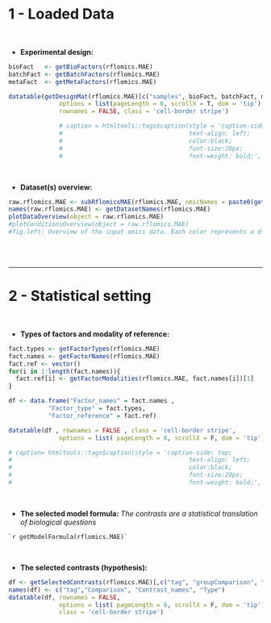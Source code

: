 
# 1 - Loaded Data

<br>

* **Experimental design:**

```r

bioFact   <- getBioFactors(rflomics.MAE)
batchFact <- getBatchFactors(rflomics.MAE)
metaFact  <- getMetaFactors(rflomics.MAE)

datatable(getDesignMat(rflomics.MAE)[c("samples", bioFact, batchFact, metaFact)], 
              options = list(pageLength = 6, scrollX = T, dom = 'tip'),
              rownames = FALSE, class = 'cell-border stripe')

              # caption = htmltools::tags$caption(style = 'caption-side: top;
              #                                   text-align: left;
              #                                   color:black;
              #                                   font-size:20px;
              #                                   font-weight: bold;', "User-provided experimental plan"),
```

<br>

* **Dataset(s) overview:**

```r

raw.rflomics.MAE <- subRflomicsMAE(rflomics.MAE, omicNames = paste0(getDatasetNames(rflomics.MAE), ".raw"))
names(raw.rflomics.MAE) <- getDatasetNames(rflomics.MAE)
plotDataOverview(object = raw.rflomics.MAE)
#plotConditionsOverview(object = raw.rflomics.MAE)
#fig.left: Overview of the input omics data. Each color represents a distinct dataset, with their respective samples on the x-axis and the number of features on the y-axis. It illustrates the samples overlap across dataset. fig.right: Number of Datasets per Condition. Each axis represents a distinct biological factor, and each cell value signifies the count of datasets associated with that specific condition.
```

<br>
<br>

---

# 2 - Statistical setting

<br>

* **Types of factors and modality of reference:**

```r

fact.types <- getFactorTypes(rflomics.MAE)
fact.names <- getFactorNames(rflomics.MAE)
fact.ref <- vector()
for(i in 1:length(fact.names)){
  fact.ref[i] <- getFactorModalities(rflomics.MAE, fact.names[i])[1]
}

df <- data.frame("Factor_names" = fact.names ,
           "Factor_type" = fact.types,
           "Factor_reference" = fact.ref)

datatable(df , rownames = FALSE , class = 'cell-border stripe',
              options = list( pageLength = 6, scrollX = F, dom = 'tip'))

# caption= htmltools::tags$caption(style = 'caption-side: top;
#                                                 text-align: left;
#                                                 color:black;
#                                                 font-size:20px;
#                                                 font-weight: bold;', "Factor settings")
```

<br>

* **The selected model formula:**
*The contrasts are a statistical translation of biological questions*

```
`r getModelFormula(rflomics.MAE)`
````

<br>

* **The selected contrasts (hypothesis):**

```r

df <- getSelectedContrasts(rflomics.MAE)[,c("tag", "groupComparison", "contrastName", "type")]
names(df) <- c("tag","Comparison", "Contrast_names", "Type")
datatable(df, rownames = FALSE,
              options = list( pageLength = 6, scrollX = F, dom = 'tip'),
              class = 'cell-border stripe')
```

